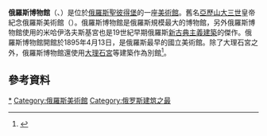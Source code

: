 {{Infobox museum
 |name                = 俄羅斯博物館
 |image               = 2018_SPb_Mikhailovsky_Palace_01.jpg
| image_size         = 360px
 |caption             = 米哈伊洛夫斯基宮的入口，由兩隻美第奇獅子守衛
 |alt                 = 米哈伊洛夫斯基宮的入口，由兩隻美第奇獅子守衛
 |established         = 1895年
 |dissolved           = 
 |type                =	藝術博物館和歷史遺址
 |collection_size     = 
 |visitors            = 
 |director            = 
 |curator             = 
 |publictransit       = 
 |website             = {{URL|http://en.rusmuseum.ru|Russian Museum Website}}
 |mapframe-zoom       = 15
}}

'''俄羅斯博物館'''（{{lang-ru|Государственный Русский музей}}、{{lang-en|State Russian Museum}}）是位於[[俄羅斯|俄羅斯]][[聖彼得堡|聖彼得堡]]的一座[[美術館|美術館]]。舊名[[亚历山大三世_(俄国)|亞歷山大三世]]皇帝紀念俄羅斯美術館（{{lang|ru|Русский Музей Императора Александра III}}）。俄羅斯博物館是俄羅斯規模最大的博物館，另外俄羅斯博物館使用的米哈伊洛夫斯基宮也是19世紀早期俄羅斯[[新古典主義建築|新古典主義建築]]的傑作。俄羅斯博物館開館於1895年4月13日，是俄羅斯最早的國立美術館。除了大理石宮之外，俄羅斯博物館還使用[[大理石宮_(聖彼得堡)|大理石宮]]等建築作為別館<ref>{{cite web |url=http://www.rusmuseum.ru/eng/museum/complex/ |title=Palaces and Parks |accessdate=2014-11-06 |publisher=Russian Museum |deadurl=yes |archiveurl=https://web.archive.org/web/20141106054618/http://www.rusmuseum.ru/eng/museum/complex/ |archivedate=2014-11-06 }}</ref>。

==參考資料==
{{Reflist|2}}

{{Authority control}}
[[Category:圣彼得堡俄罗斯博物馆|*]]
[[Category:俄羅斯美術館|Category:俄羅斯美術館]]
[[Category:俄罗斯建筑之最|Category:俄罗斯建筑之最]]